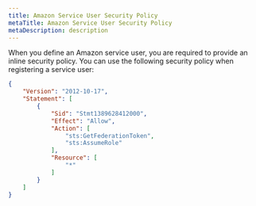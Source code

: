 ```yaml
---
title: Amazon Service User Security Policy
metaTitle: Amazon Service User Security Policy
metaDescription: description
---
```


When you define an Amazon service user, you are required to provide an
inline security policy. You can use the following security policy when
registering a service user:

``` json
{
    "Version": "2012-10-17",
    "Statement": [
        {
            "Sid": "Stmt1389628412000",
            "Effect": "Allow",
            "Action": [
                "sts:GetFederationToken",
                "sts:AssumeRole" 
            ],
            "Resource": [
                "*" 
            ]
        }
    ]
}
```
